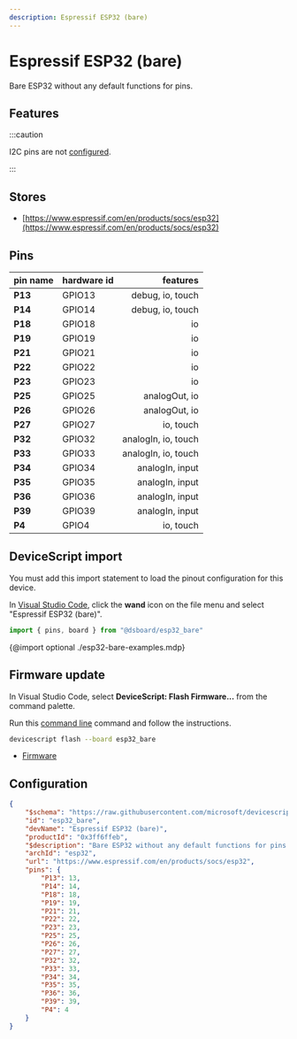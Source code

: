 ```yaml
---
description: Espressif ESP32 (bare)
---
```

# Espressif ESP32 (bare)


Bare ESP32 without any default functions for pins.


## Features


:::caution

I2C pins are not [configured](/developer/board-configuration).

:::


## Stores

-  [https://www.espressif.com/en/products/socs/esp32](https://www.espressif.com/en/products/socs/esp32)

## Pins

| pin name | hardware id | features |
|:---------|:------------|---------:|
| **P13** |  GPIO13 |  debug,  io,  touch |
| **P14** |  GPIO14 |  debug,  io,  touch |
| **P18** |  GPIO18 |  io |
| **P19** |  GPIO19 |  io |
| **P21** |  GPIO21 |  io |
| **P22** |  GPIO22 |  io |
| **P23** |  GPIO23 |  io |
| **P25** |  GPIO25 |  analogOut,  io |
| **P26** |  GPIO26 |  analogOut,  io |
| **P27** |  GPIO27 |  io,  touch |
| **P32** |  GPIO32 |  analogIn,  io,  touch |
| **P33** |  GPIO33 |  analogIn,  io,  touch |
| **P34** |  GPIO34 |  analogIn,  input |
| **P35** |  GPIO35 |  analogIn,  input |
| **P36** |  GPIO36 |  analogIn,  input |
| **P39** |  GPIO39 |  analogIn,  input |
| **P4** |  GPIO4 |  io,  touch |



## DeviceScript import


You must add this import statement to load 
the pinout configuration for this device.

In [Visual Studio Code](/getting-started/vscode),
click the **wand** icon on the file menu and 
select "Espressif ESP32 (bare)".

```ts
import { pins, board } from "@dsboard/esp32_bare"
```

{@import optional ./esp32-bare-examples.mdp}

## Firmware update

In Visual Studio Code,
select **DeviceScript: Flash Firmware...** from the command palette.
        
Run this [command line](/api/cli) command and follow the instructions.

```bash
devicescript flash --board esp32_bare
```


- [Firmware](https://github.com/microsoft/devicescript-esp32/releases/latest/download/devicescript-esp32-esp32_bare-0x1000.bin)

## Configuration

```json title="esp32_bare.json"
{
    "$schema": "https://raw.githubusercontent.com/microsoft/devicescript-esp32/main/boards/esp32deviceconfig.schema.json",
    "id": "esp32_bare",
    "devName": "Espressif ESP32 (bare)",
    "productId": "0x3ff6ffeb",
    "$description": "Bare ESP32 without any default functions for pins.",
    "archId": "esp32",
    "url": "https://www.espressif.com/en/products/socs/esp32",
    "pins": {
        "P13": 13,
        "P14": 14,
        "P18": 18,
        "P19": 19,
        "P21": 21,
        "P22": 22,
        "P23": 23,
        "P25": 25,
        "P26": 26,
        "P27": 27,
        "P32": 32,
        "P33": 33,
        "P34": 34,
        "P35": 35,
        "P36": 36,
        "P39": 39,
        "P4": 4
    }
}
```
